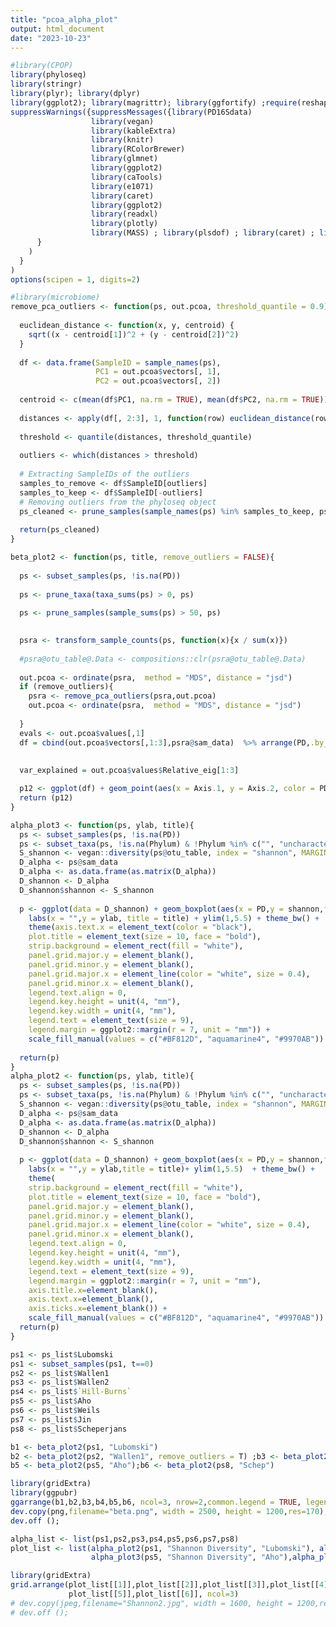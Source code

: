 ```yaml
---
title: "pcoa_alpha_plot"
output: html_document
date: "2023-10-23"
---
```


```r
#library(CPOP)
library(phyloseq)
library(stringr)
library(plyr); library(dplyr)
library(ggplot2); library(magrittr); library(ggfortify) ;require(reshape2)
suppressWarnings({suppressMessages({library(PD16Sdata)
                  library(vegan)
                  library(kableExtra)
                  library(knitr)
                  library(RColorBrewer)
                  library(glmnet)
                  library(ggplot2)
                  library(caTools)
                  library(e1071)
                  library(caret)
                  library(ggplot2)
                  library(readxl)
                  library(plotly)
                  library(MASS) ; library(plsdof) ; library(caret) ; library(boot); library(robustbase) ; library(randomForest)
      }
    )
  }
)
options(scipen = 1, digits=2)
```


```r
#library(microbiome)
remove_pca_outliers <- function(ps, out.pcoa, threshold_quantile = 0.9) {
  
  euclidean_distance <- function(x, y, centroid) {
    sqrt((x - centroid[1])^2 + (y - centroid[2])^2)
  }
  
  df <- data.frame(SampleID = sample_names(ps), 
                   PC1 = out.pcoa$vectors[, 1],
                   PC2 = out.pcoa$vectors[, 2])
  
  centroid <- c(mean(df$PC1, na.rm = TRUE), mean(df$PC2, na.rm = TRUE))
  
  distances <- apply(df[, 2:3], 1, function(row) euclidean_distance(row[1], row[2], centroid))
  
  threshold <- quantile(distances, threshold_quantile)
  
  outliers <- which(distances > threshold)
  
  # Extracting SampleIDs of the outliers
  samples_to_remove <- df$SampleID[outliers]
  samples_to_keep <- df$SampleID[-outliers]
  # Removing outliers from the phyloseq object
  ps_cleaned <- prune_samples(sample_names(ps) %in% samples_to_keep, ps)
  
  return(ps_cleaned)
}

beta_plot2 <- function(ps, title, remove_outliers = FALSE){
  
  ps <- subset_samples(ps, !is.na(PD))
  
  ps <- prune_taxa(taxa_sums(ps) > 0, ps)
  
  ps <- prune_samples(sample_sums(ps) > 50, ps)

  
  psra <- transform_sample_counts(ps, function(x){x / sum(x)})
  
  #psra@otu_table@.Data <- compositions::clr(psra@otu_table@.Data)
  
  out.pcoa <- ordinate(psra,  method = "MDS", distance = "jsd")
  if (remove_outliers){
    psra <- remove_pca_outliers(psra,out.pcoa)
    out.pcoa <- ordinate(psra,  method = "MDS", distance = "jsd")
    
  }
  evals <- out.pcoa$values[,1]
  df = cbind(out.pcoa$vectors[,1:3],psra@sam_data)  %>% arrange(PD,.by_group = TRUE)
  
  
  var_explained = out.pcoa$values$Relative_eig[1:3]

  p12 <- ggplot(df) + geom_point(aes(x = Axis.1, y = Axis.2, color = PD), size = 2) + labs(x = paste0("PC1: ", 100*round(var_explained[1],digits = 4), "%"), y = paste0("PC2: ", 100*round(var_explained[2],digits = 4), "%")) +  theme_classic()  + stat_ellipse(aes(x = Axis.1, y = Axis.2, group = PD, color = PD, lty = PD), level = 0.9) + scale_color_manual(values = brewer.pal(3, "Set2")) + ggtitle(title)
  return (p12)
}
```

```r
alpha_plot3 <- function(ps, ylab, title){
  ps <- subset_samples(ps, !is.na(PD))
  ps <- subset_taxa(ps, !is.na(Phylum) & !Phylum %in% c("", "uncharacterized"))
  S_shannon <- vegan::diversity(ps@otu_table, index = "shannon", MARGIN = 1)
  D_alpha <- ps@sam_data
  D_alpha <- as.data.frame(as.matrix(D_alpha))
  D_shannon <- D_alpha
  D_shannon$shannon <- S_shannon
  
  p <- ggplot(data = D_shannon) + geom_boxplot(aes(x = PD,y = shannon,fill = PD), width = 0.2) + 
    labs(x = "",y = ylab, title = title) + ylim(1,5.5) + theme_bw() + 
    theme(axis.text.x = element_text(color = "black"),
    plot.title = element_text(size = 10, face = "bold"),
    strip.background = element_rect(fill = "white"),
    panel.grid.major.y = element_blank(),
    panel.grid.minor.y = element_blank(),
    panel.grid.major.x = element_line(color = "white", size = 0.4),
    panel.grid.minor.x = element_blank(),
    legend.text.align = 0,
    legend.key.height = unit(4, "mm"),
    legend.key.width = unit(4, "mm"),
    legend.text = element_text(size = 9),
    legend.margin = ggplot2::margin(r = 7, unit = "mm")) + 
    scale_fill_manual(values = c("#BF812D", "aquamarine4", "#9970AB")) + guides(fill = F) 
    
  return(p)
}
alpha_plot2 <- function(ps, ylab, title){
  ps <- subset_samples(ps, !is.na(PD))
  ps <- subset_taxa(ps, !is.na(Phylum) & !Phylum %in% c("", "uncharacterized"))
  S_shannon <- vegan::diversity(ps@otu_table, index = "shannon", MARGIN = 1)
  D_alpha <- ps@sam_data
  D_alpha <- as.data.frame(as.matrix(D_alpha))
  D_shannon <- D_alpha
  D_shannon$shannon <- S_shannon
  
  p <- ggplot(data = D_shannon) + geom_boxplot(aes(x = PD,y = shannon,fill = PD), width = 0.2) + 
    labs(x = "",y = ylab,title = title)+ ylim(1,5.5)  + theme_bw() + 
    theme(
    strip.background = element_rect(fill = "white"),
    plot.title = element_text(size = 10, face = "bold"),
    panel.grid.major.y = element_blank(),
    panel.grid.minor.y = element_blank(),
    panel.grid.major.x = element_line(color = "white", size = 0.4),
    panel.grid.minor.x = element_blank(),
    legend.text.align = 0,
    legend.key.height = unit(4, "mm"),
    legend.key.width = unit(4, "mm"),
    legend.text = element_text(size = 9),
    legend.margin = ggplot2::margin(r = 7, unit = "mm"),
    axis.title.x=element_blank(),
    axis.text.x=element_blank(),
    axis.ticks.x=element_blank()) + 
    scale_fill_manual(values = c("#BF812D", "aquamarine4", "#9970AB")) + guides(fill = F) 
  return(p)
}
```


```r
ps1 <- ps_list$Lubomski
ps1 <- subset_samples(ps1, t==0)
ps2 <- ps_list$Wallen1
ps3 <- ps_list$Wallen2
ps4 <- ps_list$`Hill-Burns`
ps5 <- ps_list$Aho
ps6 <- ps_list$Weils
ps7 <- ps_list$Jin
ps8 <- ps_list$Scheperjans
```




```r
b1 <- beta_plot2(ps1, "Lubomski") 
b2 <- beta_plot2(ps2, "Wallen1", remove_outliers = T) ;b3 <- beta_plot2(ps3, "Wallen2");b4 <- beta_plot2(ps4, "Hills-Burns")
b5 <- beta_plot2(ps5, "Aho");b6 <- beta_plot2(ps8, "Schep")

```






```r
library(gridExtra)
library(ggpubr)
ggarrange(b1,b2,b3,b4,b5,b6, ncol=3, nrow=2,common.legend = TRUE, legend="right")
dev.copy(png,filename="beta.png", width = 2500, height = 1200,res=170);
dev.off (); 
```

```r
alpha_list <- list(ps1,ps2,ps3,ps4,ps5,ps6,ps7,ps8)
plot_list <- list(alpha_plot2(ps1, "Shannon Diversity", "Lubomski"), alpha_plot2(ps2, "", "Wallen1"),alpha_plot2(ps3, "", "Wallen2"),
                  alpha_plot3(ps5, "Shannon Diversity", "Aho"),alpha_plot3(ps8, "", "Scheperjans"),alpha_plot3(ps4, "", "Hills-Burns"))
```
```r
library(gridExtra)
grid.arrange(plot_list[[1]],plot_list[[2]],plot_list[[3]],plot_list[[4]],
             plot_list[[5]],plot_list[[6]], ncol=3)
# dev.copy(jpeg,filename="Shannon2.jpg", width = 1600, height = 1200,res=300);
# dev.off ();
```



